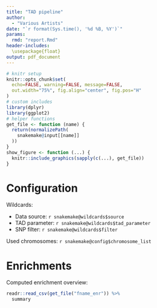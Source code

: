 ```yaml
---
title: "TAD pipeline"
author:
  - "Various Artists"
date: "`r format(Sys.time(), '%d %B, %Y')`"
params:
  rmd: "report.Rmd"
header-includes:
  \usepackage{float}
output: pdf_document
---
```



```r
# knitr setup
knitr::opts_chunk$set(
  echo=FALSE, warning=FALSE, message=FALSE,
  out.width="75%", fig.align="center", fig.pos="H"
)
# custom includes
library(dplyr)
library(ggplot2)
# helper functions
get_file <- function (name) {
  return(normalizePath(
    snakemake@input[[name]]
  ))
}
show_figure <- function (...) {
  knitr::include_graphics(sapply(c(...), get_file))
}
```


# Configuration

Wildcards:

* Data source: `r snakemake@wildcards$source`
* TAD parameter: `r snakemake@wildcards$tad_parameter`
* SNP filter: `r snakemake@wildcards$filter`

Used chromosomes: `r snakemake@config$chromosome_list`


# Enrichments

Computed enrichment overview:

```r
readr::read_csv(get_file("fname_enr")) %>%
  summary
```
